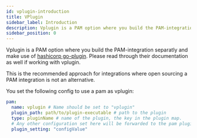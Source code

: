 ```yaml
---
id: vplugin-introduction
title: VPlugin
sidebar_label: Introduction
description: Vplugin is a PAM option where you build the PAM-integration separatly and make use of hashicorp go-plugin
sidebar_position: 0
---
```


Vplugin is a PAM option where you build the PAM-integration separatly and make use of [hashicorp go-plugin](https://github.com/hashicorp/go-plugin).
Please read through their documentation as well if working with vplugin.

This is the recommended approach for integrations where open sourcing a PAM integration is not an alternative.

You set the following config to use a pam as vplugin:
```yaml
pam:
  name: vplugin # Name should be set to "vplugin"
  plugin_path: path/to/plugin-executable # path to the plugin
  type: pluginName # name of the plugin, the key in the plugin map.
  # Any other configuration set here will be forwarded to the pam plugin in a map[string]any
  plugin_setting: "configValue"
```